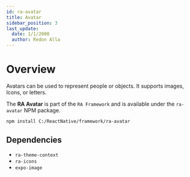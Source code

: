```yaml
---
id: ra-avatar
title: Avatar
sidebar_position: 3
last_update:
  date: 1/1/2000
  author: Redon Alla
---
```


# Overview

Avatars can be used to represent people or objects. It supports images, Icons, or letters.

The **RA Avatar** is part of the `RA Framework` and is available under the `ra-avatar` NPM package.


<Installation title="RA Avatar" />

```bash npm2yarn
npm install C:/ReactNative/framework/ra-avatar
```

## Dependencies
- `ra-theme-context`
- `ra-icons`
- `expo-image`



<DocCardList />